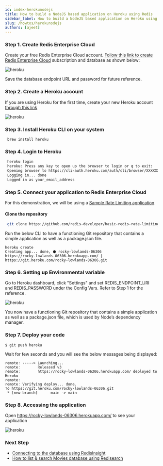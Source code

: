 ```yaml
---
id: index-herokunodejs
title: How to build a NodeJS based application on Heroku using Redis
sidebar_label: How to build a NodeJS based application on Heroku using Redis 
slug: /howtos/herokunodejs
authors: [ajeet]
---
```




### Step 1. Create Redis Enterprise Cloud

Create your free Redis Enterprise Cloud account. [Follow this link to create Redis Enterprise Cloud](/create/rediscloud) subscription and database as shown below:

![heroku](rediscloud.png)

Save the database endpoint URL and password for future reference.


### Step 2. Create a Heroku account

If you are using Heroku for the first time, create your new Heroku account [through this link](https://signup.heroku.com/login)

![heroku](create_heroku.png)


### Step 3. Install Heroku CLI on your system

   ```macos
    brew install heroku
   ```

### Step 4. Login to Heroku

   ```bash
    heroku login
    heroku: Press any key to open up the browser to login or q to exit:
    Opening browser to https://cli-auth.heroku.com/auth/cli/browser/XXXXXXXXXXA
    Logging in... done
    Logged in as your_email_address
   ```

### Step 5. Connect your application to Redis Enterprise Cloud

For this demonstration, we will be using a [Sample Rate Limiting application](https://github.com/redis-developer/basic-rate-limiting-demo-nodejs)

#### Clone the repository

   ```bash
    git clone https://github.com/redis-developer/basic-redis-rate-limiting-demo-nodejs
   ```



Run the below CLI to have a functioning Git repository that contains a simple application as well as a package.json file.


```
heroku create
Creating app... done, ⬢ rocky-lowlands-06306
https://rocky-lowlands-06306.herokuapp.com/ | https://git.heroku.com/rocky-lowlands-06306.git
```



### Step 6. Setting up Environmental variable

Go to Heroku dashboard, click "Settings" and set REDIS_ENDPOINT_URI and REDIS_PASSWORD under the Config Vars.
Refer to Step 1 for the reference.

![heroku](heroku_app1_env.png)



You now have a functioning Git repository that contains a simple application as well as a package.json file, which is used by Node’s dependency manager.




### Step 7. Deploy your code


```
$ git push heroku
```

Wait for few seconds and you will see the below messages being displayed:

```
remote: -----> Launching...
remote:        Released v3
remote:        https://rocky-lowlands-06306.herokuapp.com/ deployed to Heroku
remote: 
remote: Verifying deploy... done.
To https://git.heroku.com/rocky-lowlands-06306.git
 * [new branch]      main -> main

```

### Step 8. Accessing the application


Open https://rocky-lowlands-06306.herokuapp.com/   to see your application

![heroku](heroku_ratelimiter.png)

### Next Step

- [Connecting to the database using RedisInsight](/explore/redisinsight/)
- [How to list & search Movies database using Redisearch](/howtos/moviesdatabase/getting-started/)
